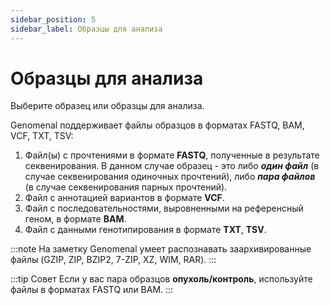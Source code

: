 ```yaml
---
sidebar_position: 5
sidebar_label: Образцы для анализа
---
```


# Образцы для анализа

Выберите образец или образцы для анализа.

Genomenal поддерживает файлы образцов в форматах FASTQ, BAM, VCF, TXT, TSV:
1. Файл(ы) с прочтениями в формате **FASTQ**, полученные в результате секвенирования. В данном случае образец -
это либо ***один файл*** (в случае секвенирования одиночных прочтений), либо ***пара файлов***
(в случае секвенирования парных прочтений).
2. Файл с аннотацией вариантов в формате **VCF**.
3. Файл с последовательностями, выровненными на референсный геном, в формате **BAM**.
4. Файл с данными генотипирования в формате **TXT**, **TSV**.

:::note На заметку
Genomenal умеет распознавать заархивированные файлы (GZIP, ZIP, BZIP2, 7-ZIP, XZ, WIM, RAR).
:::

:::tip Совет
Если у вас пара образцов **опухоль/контроль**, используйте файлы в форматах FASTQ или BAM.
:::


<TipForCNV />
